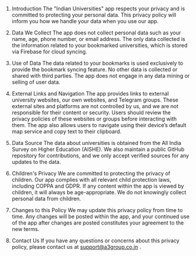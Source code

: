
1. Introduction The "Indian Universities" app respects your privacy and is committed to protecting your personal data. This privacy policy will inform you how we handle your data when you use our app.

2. Data We Collect The app does not collect personal data such as your name, age, phone number, or email address. The only data collected is the information related to your bookmarked universities, which is stored via Firebase for cloud syncing.

3. Use of Data The data related to your bookmarks is used exclusively to provide the bookmark syncing feature. No other data is collected or shared with third parties. The app does not engage in any data mining or selling of user data.

4. External Links and Navigation The app provides links to external university websites, our own websites, and Telegram groups. These external sites and platforms are not controlled by us, and we are not responsible for their content or security. Users should review the privacy policies of these websites or groups before interacting with them. The app also allows users to navigate using their device’s default map service and copy text to their clipboard.

5. Data Source The data about universities is obtained from the All India Survey on Higher Education (AISHE). We also maintain a public GitHub repository for contributions, and we only accept verified sources for any updates to the data.

6. Children's Privacy We are committed to protecting the privacy of children. Our app complies with all relevant child protection laws, including COPPA and GDPR. If any content within the app is viewed by children, it will always be age-appropriate. We do not knowingly collect personal data from children.

7. Changes to this Policy We may update this privacy policy from time to time. Any changes will be posted within the app, and your continued use of the app after changes are posted constitutes your agreement to the new terms.

8. Contact Us If you have any questions or concerns about this privacy policy, please contact us at support@a3group.co.in .